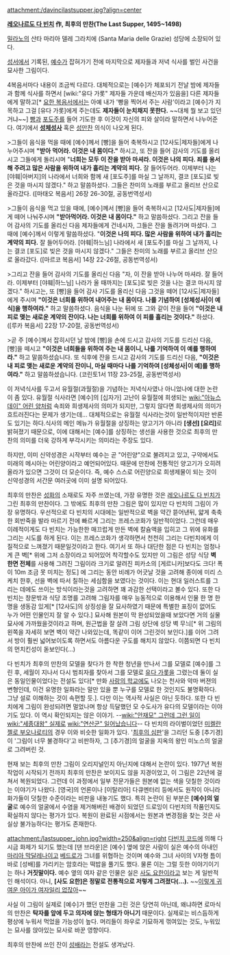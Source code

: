 attachment:/davincilastsupper.jpg?align=center

'''[[레오나르도 다 빈치]] 作, 최후의 만찬(The Last Supper, 1495~1498)'''

[[밀라노]]의 산타 마리아 델레 그라치에 (Santa Maria delle Grazie) 성당에 소장되어 있다.

[[성서]]에서 기록된, [[예수]]가 잡혀가기 전에 마지막으로 제자들과 저녁 식사를 벌인 사건을 묘사한 그림이다.

4복음서마다 내용이 조금씩 다르다. 대체적으로는 [예수]가 체포되기 전날 밤에 제자들과 함께 식사를 하면서 [wiki:"유다 가롯" 제자들 가운데 배신자가 있음을] 다른 제자들에게 말하고[* [[요한 복음서]]에서는 아예 내가 '빵을 찍어서 주는 사람'이라고 [예수]가 지목하고 그걸 [유다 가롯]에게 주는데도 '''제자들이 눈치채지 못한다.''' ~~대체 뭘 보고 있던 거냐~~] [[빵]]과 [[포도주]]를 들어 기도한 후 이것이 자신의 피와 살이라 말하면서 나누어준다. 여기에서 '''[[성체성사]]''' 혹은 [[성만찬]] 의식이 나오게 된다.

>그들이 음식을 먹을 때에 [예수]께서 [빵]을 들어 축복하시고 [12사도|제자들]에게 나누어주시며 '''"받아 먹어라. 이것은 내 몸이다."''' 하시고, 또 잔을 들어 감사의 기도를 올리시고 그들에게 돌리시며 "'''너희는 모두 이 잔을 받아 마셔라. 이것은 나의 피다. 죄를 용서해 주려고 많은 사람을 위하여 내가 흘리는 계약의 피다.''' 잘 들어두어라. 이제부터 나는 [야훼|아버지]의 나라에서 너희와 함께 새 [포도주]를 마실 그 날까지, 결코 [포도]로 빚은 것을 마시지 않겠다." 하고 말씀하셨다. 그들은 찬미의 노래를 부르고 올리브 산으로 올라갔다. ([마태오 복음서] 26장 26-30절, 공동번역성서)

>그들이 음식을 먹고 있을 때에, [예수]께서 [빵]을 들어 축복하시고 [12사도|제자들]에게 떼어 나눠주시며 '''"받아먹어라. 이것은 내 몸이다."''' 하고 말씀하셨다. 그리고 잔을 들어 감사의 기도를 올리신 다음 제자들에게 건네시자, 그들은 잔을 돌려가며 마셨다. 그 때에 [예수]께서 이렇게 말씀하셨다. "'''이것은 나의 피다. 많은 사람을 위하여 내가 흘리는 계약의 피다.''' 잘 들어두어라. [야훼|하느님] 나라에서 새 [포도주]를 마실 그 날까지, 나는 결코 [포도]로 빚은 것을 마시지 않겠다." 그들은 찬미의 노래를 부르고 올리브 산으로 올라갔다. ([마르코 복음서] 14장 22-26절, 공동번역성서) 

>그리고 잔을 들어 감사의 기도를 올리신 다음 "자, 이 잔을 받아 나누어 마셔라. 잘 들어라. 이제부터 [야훼|하느님] 나라가 올 때까지는 [포도]로 빚은 것을 나는 결코 마시지 않겠다." 하시고는, 또 [빵]을 들어 감사 기도를 올리신 다음 그것을 떼어 [12사도|제자들]에게 주시며 '''"이것은 너희를 위하여 내어주는 내 몸이다. 나를 기념하여 [성체성사|이 예식]을 행하여라."''' 하고 말씀하셨다. 음식을 나눈 뒤에 또 그와 같이 잔을 들어 '''"이것은 내 피로 맺는 새로운 계약의 잔이다. 나는 너희를 위하여 이 피를 흘리는 것이다."''' 하셨다. ([루카 복음서] 22장 17-20절, 공동번역성서)

>곧 주 [예수]께서 잡히시던 날 밤에 [빵]을 손에 드시고 감사의 기도를 드리신 다음, [빵]을 떼시고 '''"이것은 너희들을 위하여 주는 내 몸이니, 나를 기억하여 이 예를 행하여라."''' 하고 말씀하셨습니다. 또 식후에 잔을 드시고 감사의 기도를 드리신 다음, '''"이것은 내 피로 맺는 새로운 계약의 잔이니, 마실 때마다 나를 기억하여 [성체성사|이 예]를 행하여라."''' 하고 말씀하셨습니다. (코린토1서 11장 23-25절, 공동번역성서) 


이 저녁식사를 두고서 유월절(과월절)을 기념하는 저녁식사였나 아니었나에 대한 논란이 좀 있다. 유월절 식사라면 [예수]의 [십자가] 고난이 유월절에 희생되는 [[wiki:"아뉴스 데이" 어린 양]]처럼 속죄와 희생제사의 의미가 되지만, 그렇지 않다면 희생제사의 의미가 흐트러진다는 문제가 생기는데... 대체적으로는 유월절 식사라는것이 일반적이지만  반론도 있기는 하다.식사의 메인 메뉴가 유월절을 상징하는 양고기가 아니라 '''[생선] [요리]'''로 밝혀졌기 때문으로, 이에 대해서는 [예수]를 상징하는 생선을 사용한 것으로 최후의 만찬의 의미를 더욱 강하게 부각시키는 의미라는 주장도 있다.

하지만, 이미 신약성경은 시작부터 예수는 곧 "어린양"으로 불려지고 있고, 구약에서도 미래의 메시아는 어린양이라고 예언되어있다. 때문에 만찬에 전통적인 양고기가 오히려 올라가 있으면 그것이 더 모순이다. 즉, 예수 스스로 어린양으로 희생제물이 되는 것이 신약성경의 서간문 여러곳에 이미 설명 되어있다. 

최후의 만찬은 [[성화]]의 소재로도 자주 쓰였는데, 가장 유명한 것은 [[레오나르도 다 빈치]]가 그린 최후의 만찬이다. 그 밖에도 최후의 만찬 그림은 많이 있지만 다 빈치의 그림이 가장 유명하다. 우선적으로 다 빈치의 시대에는 일반적으로 벽을 약간 뜯어낸뒤, 얇게 축축한 회반죽을 발라 마르기 전에 빠르게 그리는 프레스코화가 일반적이었다. 그런데 매우 이례적이게도 다 빈치는 가능한한 매끄럽게 만든 벽에 칼슘액을 입히고 그 위에 유화를 그리는 시도를 하게 된다. 이는 프레스코화가 생각하면서 천천히 그리는 다빈치에게 이질적으로 느껴졌기 때문일것이라고 한다. 여기서 또 하나 대단한 점은 다 빈치는 엄청나게 큰 벽[* 위에 그저 소장이라고 되어있어 착각할수도 있지만 이 그림은 성당 식당 '''벽 한면 전체'''를 사용해 그려진 그림이라 크기로 알려진 피카소의 [게르니카]보다도 크다! 폭이 10m 조금 못 미치는 정도] 에 그리는 동안 비례가 어긋날 것을 고려해 종이에 미리 스케치 한후, 선을 벽에 따서 칠하는 세심함을 보였다는 것이다. 이는 현대 일러스트를 그리는 데에도 쓰이는 방식이라는것을 고려하면 꽤 과감한 선택이라고 볼수 있다.
또한 다빈치는 창문밖과 식당 조명를 고려해 그림자를 매우 능동적으로 이용해서 인물 한 명 한 명을 생동감 있게[*  [12사도]의 상징성을 잘 묘사하였기 때문에 특별한 표징이 없어도 누가 어떤 인물인지 잘 알 수 있다.] 묘사해 원본이 막 완성되었을때 보았다면 거의 실물 묘사에 가까웠을것이라고 하며, 원근법을 잘 살려 그림 상단에 성당 벽 무늬[* 위 그림의 왼쪽을 자세히 보면 벽이 약간 나와있는데, 똑같이 이어 그린것이 보인다.]를 이어 그려서 방이 훨씬 넓어보이도록 하면서도 아름다운 구도를 해치지 않았다. 이쯤되면 다 빈치의 먼치킨성이 돋보인다(...)

다 빈치가 최후의 만찬의 모델을 찾다가 한 착한 청년을 만나서 그를 모델로 [예수]를 그린 후, 세월이 지나서 다시 범죄자를 찾아서 그를 모델로 [[유다 가롯]]을 그렸는데 둘이 실은 동일인물이었다는 전설도 있다[* 만화 [[사랑의 학교]]에도 나오는 천사와 악마 버젼의 변형인데, 이건 유명한 일화라는 말만 있을 뿐 누구를 모델로 한 것인지도 불명확하다. 그냥 설로 이해하는 것이 속편할 듯.]. 다만 이는 역사적 사실은 아닌 듯하다. 또한 다 빈치에게 그림이 완성되려면 멀었나며 항상 득달했던 모 수도사가 유다의 모델이라는 이야기도 있다. 이 역시 확인되지는 않은 이야기. --[[wiki:"안재모" 그런데 그런 일이]] [[wiki:"세종대왕" 실제로]] [[wiki:"연산군" 일어났습니다]]-- 다 빈치의 라이벌이었던 [[미켈란젤로 부오나로티]]의 경우 이와 비슷한 일화가 있다. '[[최후의 심판]]'을 그리던 도중 [추기경]이 '그림이 너무 불경하다'고 비판하자, 그 [추기경]의 얼굴을 지옥의 왕인 미노스의 얼굴로 그려버린 것.

현재 보는 최후의 만찬 그림이 오리지널인지 아닌지에 대해서 논란이 있다. 1977년 복원작업이 시작되기 전까지 최후의 만찬은 보이지도 않을 지경이었고, 이 그림은 22년에 걸쳐서 복원되었다. 그런데 이 과정에서 일부 전문가들은 원본에 없는 색을 덧칠한 것이라는 이야기가 나왔다. [영국]의 언론이나 [이탈리아] 다큐멘터리 등에서도 원작이 아니라 화가들이 덧칠한 수준이라는 비판을 내놓기도 했다. 특히 논란이 된 부분은 '''[예수]의 얼굴'''로 예수의 얼굴에서 수염을 제거해버린 배경이 되었던 드로잉이 다빈치의 작품인지도 확실하지 않다는 평가가 있다. 복원이 완료된 시점에서는 원본과 변경점을 찾는 것은 사실상 불가능하다는 평가도 존재한다. 

attachment:/lastsupper_john.jpg?width=250&align=right [[다빈치 코드]]에 의해 다시금 화제가 되기도 했는데 [댄 브라운]은 [예수] 옆에 앉은 사람이 실은 예수의 아내인 [[마리아 막달레나]]이고 [[베드로]]가 그녀를 위협하는 것이며 예수와 그녀 사이의 V자형 틈이 바로 [성배]를 가리키는 암호라는 떡밥을 풀기도 했다. 물론 이는 그럴 듯한 이야기이기는 하나 '''거짓말이다.''' 예수 옆의 여자 같은 인물은 실은 [[사도 요한]]이라고 보는 게 일반적인 해석이다. 아니, '''[사도 요한]은 정말로 전통적으로 저렇게 그려졌다(...).''' ~~[[이렇게 귀여운 아이가 여자일리 없잖아]]~~

사실 이 그림이 실제로 [예수]가 했던 만찬을 그린 것은 당연히 아닌데, 왜냐하면 로마식의 만찬은 '''탁자를 앞에 두고 의자에 앉는 형태가 아니기''' 때문이다. 실제로는 비스듬하게 평상에 누워서 먹었을 가능성이 높다. 머리들이 좌우로 기묘하게 꺾여있는 것도, 누워있는 묘사를 앉아있는 묘사로 바꾼 영향이다.

최후의 만찬에 쓰인 잔이 [[성배]]라는 전설도 생겨났다.
